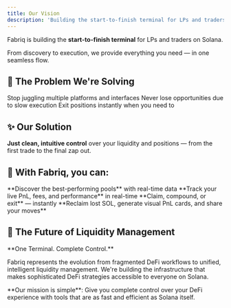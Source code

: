 ```yaml
---
title: Our Vision
description: 'Building the start-to-finish terminal for LPs and traders on Solana'
---
```


Fabriq is building the **start-to-finish terminal** for LPs and traders on Solana.

From discovery to execution, we provide everything you need — in one seamless flow.

## 🎯 The Problem We're Solving

<CardGroup cols={3}>
  <Card title="❌ No more scattered tools" icon="ban">
    Stop juggling multiple platforms and interfaces
  </Card>
  
  <Card title="⏰ No more missed entries" icon="clock-rotate-left">
    Never lose opportunities due to slow execution
  </Card>
  
  <Card title="🚫 No more delayed exits" icon="door-closed">
    Exit positions instantly when you need to
  </Card>
</CardGroup>

## ✨ Our Solution

**Just clean, intuitive control** over your liquidity and positions — from the first trade to the final zap out.

## 🚀 With Fabriq, you can:

<CardGroup cols={2}>
  <Card title="🔍 Discover" icon="magnifying-glass">
    **Discover the best-performing pools** with real-time data
  </Card>
  
  <Card title="📊 Track" icon="chart-line">
    **Track your live PnL, fees, and performance** in real-time
  </Card>
  
  <Card title="⚡ Execute" icon="bolt">
    **Claim, compound, or exit** — instantly
  </Card>
  
  <Card title="🧹 Optimize" icon="sparkles">
    **Reclaim lost SOL, generate visual PnL cards, and share your moves**
  </Card>
</CardGroup>

## 🌊 The Future of Liquidity Management

<Info>
**One Terminal. Complete Control.**

Fabriq represents the evolution from fragmented DeFi workflows to unified, intelligent liquidity management. We're building the infrastructure that makes sophisticated DeFi strategies accessible to everyone on Solana.
</Info>

<Note>
**Our mission is simple**: Give you complete control over your DeFi experience with tools that are as fast and efficient as Solana itself.
</Note>
